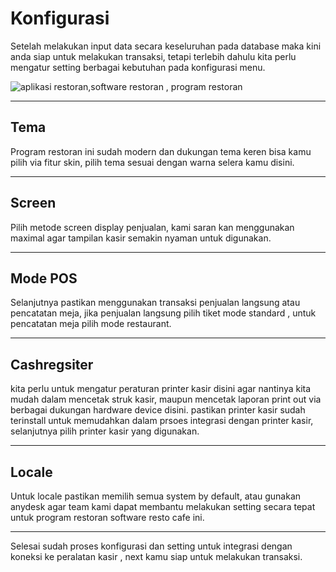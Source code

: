 # Konfigurasi

Setelah melakukan input data secara keseluruhan pada database maka kini anda siap untuk melakukan transaksi, tetapi terlebih dahulu kita perlu mengatur setting berbagai kebutuhan pada konfigurasi menu.

![aplikasi restoran,software restoran , program restoran](https://1.bp.blogspot.com/-arMtLz-LHak/YJ-N-MCohXI/AAAAAAAAN88/Ql9HXi_3k3EczuZnh6bKLXzPwo9PnKWRACLcBGAsYHQ/s1366/program%2Btoko%2Bsoftware%2Bkasir%2Bmurah%2B18.png)

---

## Tema

Program restoran ini sudah modern dan dukungan tema keren bisa kamu pilih via fitur skin, pilih tema sesuai dengan warna selera kamu disini.

---

## Screen

Pilih metode screen display penjualan, kami saran kan menggunakan maximal agar tampilan kasir semakin nyaman untuk digunakan.


---

## Mode POS

Selanjutnya pastikan menggunakan transaksi penjualan langsung atau pencatatan meja, jika penjualan langsung pilih tiket mode standard , untuk pencatatan meja pilih mode restaurant.


---

## Cashregsiter

kita perlu untuk mengatur peraturan printer kasir disini agar nantinya kita mudah dalam mencetak struk kasir, maupun mencetak laporan print out via berbagai dukungan hardware device disini. pastikan printer kasir sudah terinstall untuk memudahkan dalam prsoes integrasi dengan printer kasir, selanjutnya pilih printer kasir yang digunakan.

---

## Locale

Untuk locale pastikan memilih semua system by default, atau gunakan anydesk agar team kami dapat membantu melakukan setting secara tepat untuk program restoran software resto cafe ini.


---

Selesai sudah proses konfigurasi dan setting untuk integrasi dengan koneksi ke peralatan kasir , next kamu siap untuk melakukan transaksi.

